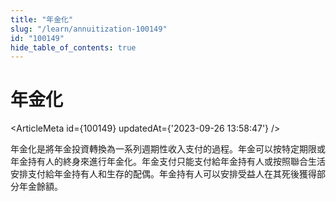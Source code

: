 ```yaml
---
title: "年金化"
slug: "/learn/annuitization-100149"
id: "100149"
hide_table_of_contents: true
---
```



# 年金化

<ArticleMeta id={100149} updatedAt={'2023-09-26 13:58:47'} />
<div className='border-solid border-b border-t-0 my-4 border-[var(--ifm-color-gray-300)]' />

年金化是將年金投資轉換為一系列週期性收入支付的過程。年金可以按特定期限或年金持有人的終身來進行年金化。年金支付只能支付給年金持有人或按照聯合生活安排支付給年金持有人和生存的配偶。年金持有人可以安排受益人在其死後獲得部分年金餘額。
